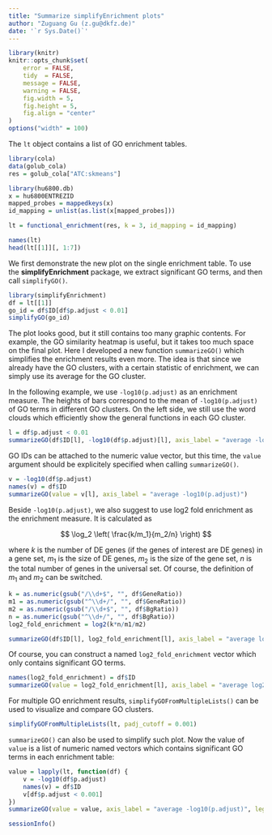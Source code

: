 ```yaml
---
title: "Summarize simplifyEnrichment plots"
author: "Zuguang Gu (z.gu@dkfz.de)"
date: '`r Sys.Date()`'
---
```


```r
library(knitr)
knitr::opts_chunk$set(
    error = FALSE,
    tidy  = FALSE,
    message = FALSE,
    warning = FALSE,
    fig.width = 5,
    fig.height = 5,
    fig.align = "center"
)
options("width" = 100)
```

The `lt` object contains a list of GO enrichment tables. 

```r
library(cola)
data(golub_cola) 
res = golub_cola["ATC:skmeans"]

library(hu6800.db)
x = hu6800ENTREZID
mapped_probes = mappedkeys(x)
id_mapping = unlist(as.list(x[mapped_probes]))

lt = functional_enrichment(res, k = 3, id_mapping = id_mapping)
```

```r
names(lt)
head(lt[[1]][, 1:7])
```

We first demonstrate the new plot on the single enrichment table. To use the **simplifyEnrichment** package,
we extract significant GO terms, and then call `simplifyGO()`.

```r
library(simplifyEnrichment)
df = lt[[1]]
go_id = df$ID[df$p.adjust < 0.01]
simplifyGO(go_id)
```

The plot looks good, but it still contains too many graphic contents. For example, the GO similarity heatmap
is useful, but it takes too much space on the final plot. Here I developed a new function `summarizeGO()` which
simplifies the enrichment results even more. The idea is that since we already have the GO clusters, with a certain
statistic of enrichment, we can simply use its average for the GO cluster.

In the following example, we use `-log10(p.adjust)` as an enrichment measure. The heights of bars correspond to
the mean of `-log10(p.adjust)` of GO terms in different GO clusters. On the left side, we still use the word clouds which
efficiently show the general functions in each GO cluster.

```r
l = df$p.adjust < 0.01
summarizeGO(df$ID[l], -log10(df$p.adjust)[l], axis_label = "average -log10(p.adjust)")
```

GO IDs can be attached to the numeric value vector, but this time, the `value` argument
should be explicitely specified when calling `summarizeGO()`.

```r
v = -log10(df$p.adjust)
names(v) = df$ID
summarizeGO(value = v[l], axis_label = "average -log10(p.adjust)")
```


Beside `-log10(p.adjust)`, we also suggest to use log2 fold enrichment as the enrichment measure. It is calculated as

$$ \log_2 \left( \frac{k/m_1}{m_2/n} \right) $$

where $k$ is the number of DE genes (if the genes of interest are DE genes) in
a gene set, $m_1$ is the size of DE genes, $m_2$ is the size of the gene set,
$n$ is the total number of genes in the universal set. Of course, the definition
of $m_1$ and $m_2$ can be switched.

```r
k = as.numeric(gsub("/\\d+$", "", df$GeneRatio))
m1 = as.numeric(gsub("^\\d+/", "", df$GeneRatio))
m2 = as.numeric(gsub("/\\d+$", "", df$BgRatio))
n = as.numeric(gsub("^\\d+/", "", df$BgRatio))
log2_fold_enrichment = log2(k*n/m1/m2)

summarizeGO(df$ID[l], log2_fold_enrichment[l], axis_label = "average log2(fold_enrichment)")
```

Of course, you can construct a named `log2_fold_enrichment` vector which only contains significant GO terms.

```r
names(log2_fold_enrichment) = df$ID
summarizeGO(value = log2_fold_enrichment[l], axis_label = "average log2(fold_enrichment)")
```

For multiple GO enrichment results, `simplifyGOFromMultipleLists()` can be used to visualize and compare GO clusters.

```r
simplifyGOFromMultipleLists(lt, padj_cutoff = 0.001)
```

`summarizeGO()` can also be used to simplify such plot. Now the value of `value` is a list of numeric named vectors which contains
significant GO terms in each enrichment table:

```r
value = lapply(lt, function(df) {
    v = -log10(df$p.adjust)
    names(v) = df$ID
    v[df$p.adjust < 0.001]
})
summarizeGO(value = value, axis_label = "average -log10(p.adjust)", legend_title = "-log10(p.adjust)")
```


```r
sessionInfo()
```

